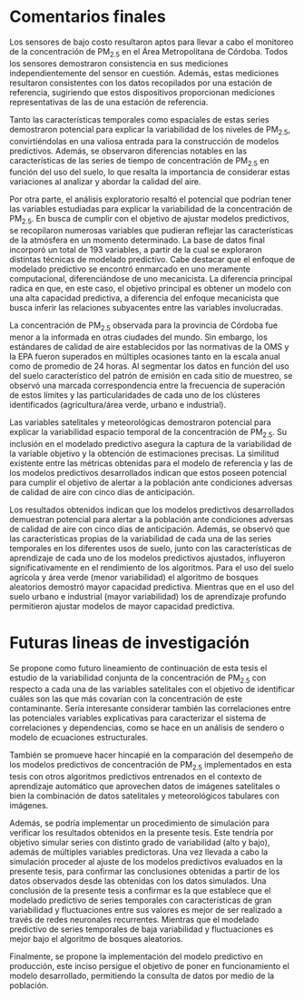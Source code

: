 # Comentarios finales {-}

  Los sensores de bajo costo resultaron aptos para llevar a cabo el monitoreo de la concentración de PM~2.5~ en el Área Metropolitana de Córdoba. Todos los sensores demostraron consistencia en sus mediciones independientemente del sensor en cuestión. Además, estas mediciones resultaron consistentes con los datos recopilados por una estación de referencia, sugiriendo que estos dispositivos proporcionan mediciones representativas de las de una estación de referencia.

  Tanto las características temporales como espaciales de estas series demostraron potencial para explicar la variabilidad de los niveles de PM~2.5~, convirtiéndolas en una valiosa entrada para la construcción de modelos predictivos. Además, se observaron diferencias notables en las características de las series de tiempo de concentración de PM~2.5~ en función del uso del suelo, lo que resalta la importancia de considerar estas variaciones al analizar y abordar la calidad del aire.

  Por otra parte, el análisis exploratorio resaltó el potencial que podrían tener las variables estudiadas para explicar la variabilidad de la concentración de PM~2.5~. En busca de cumplir con el objetivo de ajustar modelos predictivos, se recopilaron numerosas variables que pudieran reflejar las características de la atmósfera en un momento determinado. La base de datos final incorporó un total de 193 variables, a partir de la cual se exploraron distintas técnicas de modelado predictivo. Cabe destacar que el enfoque de modelado predictivo se encontró enmarcado en uno meramente computacional, diferenciándose de uno mecanicista. La diferencia principal radica en que, en este caso, el objetivo principal es obtener un modelo con una alta capacidad predictiva, a diferencia del enfoque mecanicista que busca inferir las relaciones subyacentes entre las variables involucradas.

  La concentración de PM~2.5~ observada para la provincia de Córdoba fue menor a la informada en otras ciudades del mundo. Sin embargo, los estándares de calidad de aire establecidos por las normativas de la OMS y la EPA fueron superados en múltiples ocasiones tanto en la escala anual como de promedio de 24 horas. Al segmentar los datos en función del uso del suelo característico del patrón de emisión en cada sitio de muestreo, se observó una marcada correspondencia entre la frecuencia de superación de estos límites y las particularidades de cada uno de los clústeres identificados (agricultura/área verde, urbano e industrial).

  Las variables satelitales y meteorológicas demostraron potencial para explicar la variabilidad espacio temporal de la concentración de PM~2.5~. Su inclusión en el modelado predictivo asegura la captura de la variabilidad de la variable objetivo y la obtención de estimaciones precisas. La similitud existente entre las métricas obtenidas para el modelo de referencia y las de los modelos predictivos desarrollados indican que estos poseen potencial para cumplir el objetivo de alertar a la población ante condiciones adversas de calidad de aire con cinco días de anticipación. 

  Los resultados obtenidos indican que los modelos predictivos desarrollados demuestran potencial para alertar a la población ante condiciones adversas de calidad de aire con cinco días de anticipación. Además, se observó que las características propias de la variabilidad de cada una de las series temporales en los diferentes usos de suelo, junto con las características de aprendizaje de cada uno de los modelos predictivos ajustados, influyeron significativamente en el rendimiento de los algoritmos. Para el uso del suelo agrícola y área verde (menor variabilidad) el algoritmo de bosques aleatorios demostró mayor capacidad predictiva. Mientras que en el uso del suelo urbano e industrial (mayor variabilidad) los de aprendizaje profundo permitieron ajustar modelos de mayor capacidad predictiva. 
  
# Futuras lineas de investigación {-}

  Se propone como futuro lineamiento de continuación de esta tesis el estudio de la variabilidad conjunta de la concentración de PM~2.5~ con respecto a cada una de las variables satelitales con el objetivo de identificar cuáles son las que más covarían con la concentración de este contaminante. Sería interesante considerar también las correlaciones entre las potenciales variables explicativas para caracterizar el sistema de correlaciones y dependencias, como se hace en un análisis de sendero o modelo de ecuaciones estructurales. 
  
  También se promueve hacer hincapié en la comparación del desempeño de los modelos predictivos de concentración de PM~2.5~ implementados en esta tesis con otros algoritmos predictivos entrenados en el contexto de aprendizaje automático que aprovechen datos de imágenes satelitales o bien la combinación de datos satelitales y meteorológicos tabulares con imágenes.
  
  Además, se podría implementar un procedimiento de simulación para verificar los resultados obtenidos en la presente tesis. Este tendría por objetivo simular series con distinto grado de variabilidad (alto y bajo), además de múltiples variables predictoras. Una vez llevada a cabo la simulación proceder al ajuste de los modelos predictivos evaluados en la presente tesis, para confirmar las conclusiones obtenidas a partir de los datos observados desde las obtenidas con los datos simulados. Una conclusión de la presente tesis a confirmar es la que establece que el modelado predictivo de series temporales con características de gran variabilidad y fluctuaciones entre sus valores es mejor de ser realizado a través de redes neuronales recurrentes. Mientras que el modelado predictivo de series temporales de baja variabilidad y fluctuaciones es mejor bajo el algoritmo de bosques aleatorios. 
  
  Finalmente, se propone la implementación del modelo predictivo en producción, este inciso persigue el objetivo de poner en funcionamiento el modelo desarrollado, permitiendo la consulta de datos por medio de la población.